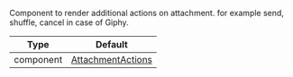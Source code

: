 Component to render additional actions on attachment. for example send, shuffle, cancel in case of Giphy.

| Type      | Default                                                                                                                                      |
| --------- | -------------------------------------------------------------------------------------------------------------------------------------------- |
| component | [AttachmentActions](https://github.com/GetStream/stream-chat-react-native/blob/main/package/src/components/Attachment/AttachmentActions.tsx) |
